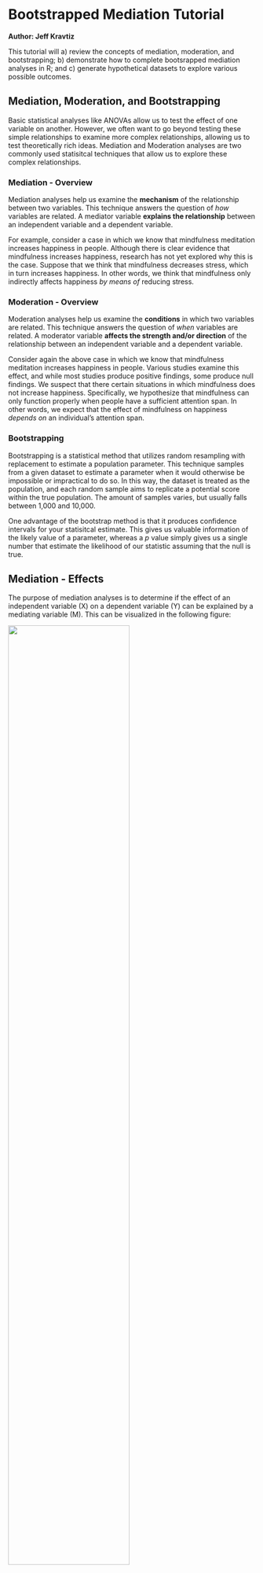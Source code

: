 
# Bootstrapped Mediation Tutorial

**Author: Jeff Kravtiz**

This tutorial will a) review the concepts of mediation, moderation, and bootstrapping; b) demonstrate how to complete bootsrapped mediation analyses in R; and c) generate hypothetical datasets to explore various possible outcomes.  

## Mediation, Moderation, and Bootstrapping

Basic statistical analyses like ANOVAs allow us to test the effect of one variable on another. However, we often want to go beyond testing these simple relationships to examine more complex relationships, allowing us to test theoretically rich ideas. Mediation and Moderation analyses are two commonly used statisitcal techniques that allow us to explore these complex relationships.  

### Mediation - Overview

Mediation analyses help us examine the **mechanism** of the relationship between two variables. This technique answers the question of *how* variables are related. A mediator variable **explains the relationship** between an independent variable and a dependent variable.  

For example, consider a case in which we know that mindfulness meditation increases happiness in people. Although there is clear evidence that mindfulness increases happiness, research has not yet explored why this is the case. Suppose that we think that mindfulness decreases stress, which in turn increases happiness. In other words, we think that mindfulness only indirectly affects happiness *by means of* reducing stress.  

### Moderation - Overview

Moderation analyses help us examine the **conditions** in which two variables are related. This technique answers the question of *when* variables are related. A moderator variable **affects the strength and/or direction** of the relationship between an independent variable and a dependent variable.  

Consider again the above case in which  we know that mindfulness meditation increases happiness in people. Various studies examine this effect, and while most studies produce positive findings, some produce null findings. We suspect that there certain situations in which mindfulness does not increase happiness. Specifically, we hypothesize that mindfulness can only function properly when people have a sufficient attention span. In other words, we expect that the effect of mindfulness on happiness *depends on* an individual's attention span.  

### Bootstrapping

Bootstrapping is a statistical method that utilizes random resampling with replacement to estimate a population parameter. This technique samples from a given dataset to estimate a parameter when it would otherwise be impossible or impractical to do so. In this way, the dataset is treated as the population, and each random sample aims to replicate a potential score within the true population. The amount of samples varies, but usually falls between 1,000 and 10,000.  

One advantage of the bootstrap method is that it produces confidence intervals for your statisitcal estimate. This gives us valuable information of the likely value of a parameter, whereas a *p* value simply gives us a single number that estimate the likelihood of our statistic assuming that the null is true.  

## Mediation - Effects

The purpose of mediation analyses is to determine if the effect of an independent variable (X) on a dependent variable (Y) can be explained by a mediating variable (M). This can be visualized in the following figure:

![](images/mediation_model.png){width=70%}

<br />  

There are various different effects to consider when conducting a mediation analysis.

* The **total effect** is the total effect of X on Y, with no consideration of mediator variables. This is also known as the **c path**  

![](images/mediation_total.png){width=70%}

<br />  

* The **direct effect** is the effect of X on Y after removing the contribution of M. This is known as the **c' path**   

* The effect of X on M is known as the **a path**

* The effect of M on Y is known as the **b path**

* The **indirect effect** is the effect of X on Y *through M*. This is equivalent to the product of the a path and the b path, sometimes known as the **ab path**  
    
![](images/mediation_indirect.png){width=70%}

<br />  

## Bootstrapped Mediation in R

This tutorial demonstrates how to conduct bootstrapped mediation analyses using the `mediate` function in  the `mediation` package. As such, the first step is to install and load the `mediation` package.

```r

install.packages("mediation")
library(mediation)

```

### Structure

In this section, I will first introduce and then breakdown the structure of mediation using the `mediate` function. The basic structure is as follows:

```r

X <-
Y <-
M <-


model.m <- lm(M ~ X)
model.y <- lm(Y ~ X + M)

library(mediation)
mediation_results <- mediate(model.m = model.m,
                       model.y = model.y,
                       sims = 
                       boot = TRUE,
                       mediator = "  ",
                       treat = "  ")
summary(mediation_results)

```

### Defining Variables

The next step in mediation is defining your variables. As I mentioned earlier, X will denote the independent variable; Y will denote the dependent variable; and M will denote the mediator variable. We will assign X, Y, and M to be vectors of equal length representing participants' scores on each of these variables.  

```r

X <-
Y <-
M <-
  
```

In order to demonstrate a practical example, let us revisit the aforementioned example in which we want to investigate whether mindfulness increases happiness by decreasing stress. Suppose that we have one randomly-assigned, between-subjects independent variable of mindfulness training, with one experimental condition in which 50 participants practice mindfulness meditation for 20 minutes (dummy coded 1), and one control condition in which 50 participants close their eyes for 20 minutes (dummy coded 0). We measure both stress levels and happiness, each on a 1 - 7 likert scale, where 7 indicates minimum stress or maximum happiness. 

```r

X_mindfulness <- c(rep(0,50),rep(1,50))
Y_happiness <- runif(100, min = 1, max = 7)
M_stress  <- runif(100, min = 1, max = 7)

```

### Defining Models

To use the `mediate` function, we must first define two linear models:  

* `model.m`, predicting M from X

* `model.y`, predicting Y from X and M

```r

model.m <- lm(M ~ X)
model.y <- lm(Y ~ X + M)

```

In our example, it would look like this:

```r

model.m <- lm(M_stress ~ X_mindfulness)
model.y <- lm(Y_happiness ~ X_mindfulness + M_stress)

```

### Mediate

Next, we call the `mediate` function with the following arguments:

* `model.m` = `model.m`
  
* `model.y` = `model.y`
  
* `sims` = *the number of resamples that you want to use*
  
* `boot` = `TRUE`
  
* `mediator` = *your mediator variable, **in quotes** *
  
* `treat` = *your independent variable, **in quotes** *

```r

mediation_results <- mediate(model.m = model.m,
                       model.y = model.y,
                       sims = 
                       boot = TRUE,
                       mediator = "  ",
                       treat = "  ")
summary(mediation_results)

```

In our example, it would look like this:

```r

full_mediation <- mediate(model.m = model.m,
                       model.y = model.y,
                       sims = 500,
                       boot = TRUE,
                       mediator = "M_stress",
                       treat = "X_mindfulness")
summary(full_mediation)

```

## Generating Datasets to Interpret Outcomes

Because there are various possible outcomes of a mediation analysis, it is useful to generate datasets to model and interpret each outcome. The possible results of a mediation analysis include a) full mediation, in which the effect of the independent variable on the dependent variable is completely explained by the mediator variable; b) partial mediation, in which in which the effect of the independent variable on the dependent variable is partially explained by the mediator variable, but the independent variable still has some direct effect on the dependent variable; and c) no mediation.  

Let's first look at the results of our running example:

```r

summary(mediation_results)

```

```r

X_mindfulness <- c(rep(0,50),rep(1,50))
Y_happiness <- runif(100, min = 1, max = 7)
M_stress  <- runif(100, min = 1, max = 7)

model.m <- lm(M_stress ~ X_mindfulness)
model.y <- lm(Y_happiness ~ X_mindfulness + M_stress)

library(mediation)
mediation_results <- mediate(model.m = model.m,
                       model.y = model.y,
                       sims = 500,
                       boot = TRUE,
                       mediator = "M_stress",
                       treat = "X_mindfulness")
summary(mediation_results)

```

* `ACME` is the Average Causal Mediation Effect, or the **indirect effect** (ab path)

* `ADE` is the Average Direct Effect, or the **direct effect** (c' path)

* `Total Effect` is the **total effect** (c path)

* Our output also gives us confidence intervals and *p* values for each of these effects

Because this data was generated randomly, it is likely that none of the effects are significant. If we impose a structure on our data when generating our example datasets, we can examine each of the possible outcomes of mediation.  

### Full Mediation

In the case of full mediation, the relationship between mindfulness (X) and happiness (Y) is completely explained by stress (M). 

```r

# Full Mediation

X_mindfulness <- c(rep(0,50),rep(1,50))
Y_happiness <- c(rep(3,25),rep(4,25),rep(5,25),rep(6,25))
M_stress  <- c(rep(3,25),rep(4,25),rep(5,25),rep(6,25))

model.m <- lm(M_stress ~ X_mindfulness)
model.y <- lm(Y_happiness ~ X_mindfulness + M_stress)

library(mediation)
full_mediation <- mediate(model.m = model.m,
                       model.y = model.y,
                       sims = 500,
                       boot = TRUE,
                       mediator = "M_stress",
                       treat = "X_mindfulness")
summary(full_mediation)

```

In this case, we know we have a full mediation because we have a significant total effect and indirect effect (ACME), but not a direct effect (ADE). The significant total effect tells us that X affects Y. The significant indirect effect tells us that there was a mediating effect of M. The non-significant direct effect tells us that all of the effect of X on Y was explained by M, showing a full mediation.  

### Partial Mediation

```r
# Partial Mediation

X_mindfulness <- c(rep(0,50), rep(1,50))
Y_happiness <- c(rep(3,25), rep(4,25), rep(5,25), rep(6,25))
M_stress  <- c(rnorm(25,3,1), rnorm(25,4,1), rnorm(25,5,1), rnorm(25,6,1))


model.m <- lm(M_stress ~ X_mindfulness)
model.y <- lm(Y_happiness ~ X_mindfulness + M_stress)

library(mediation)
partial_mediation <- mediate(model.m = model.m,
                       model.y = model.y,
                       sims = 500,
                       boot = TRUE,
                       mediator = "M_stress",
                       treat = "X_mindfulness")
summary(partial_mediation)
```

Here we know we have a partial mediation because we have a significant total effect, indirect effect (ACME), and direct effect (ADE). The significant total effect tells us that X affects Y. The significant indirect effect tells us that there was a mediating effect of M. The significant direct effect tells us that although there was a mediating effect of M, there was still a direct relationship between X and Y, showing a partial mediation.  

### No Mediation

```r
# No Mediation

X_mindfulness <- c(rep(0,50), rep(1,50))
Y_happiness <- c(rep(3,25), rep(4,25), rep(5,25), rep(6,25))
M_stress  <- runif(100, min = 1, max = 7)

model.m <- lm(M_stress ~ X_mindfulness)
model.y <- lm(Y_happiness ~ X_mindfulness + M_stress)

library(mediation)
no_mediation <- mediate(model.m = model.m,
                       model.y = model.y,
                       sims = 500,
                       boot = TRUE,
                       mediator = "M_stress",
                       treat = "X_mindfulness")
summary(no_mediation)
```

Here we know we have no mediation because we have a non-significant indirect effect (ACME), which means that the relationship between X and Y was not at all explained by M.

